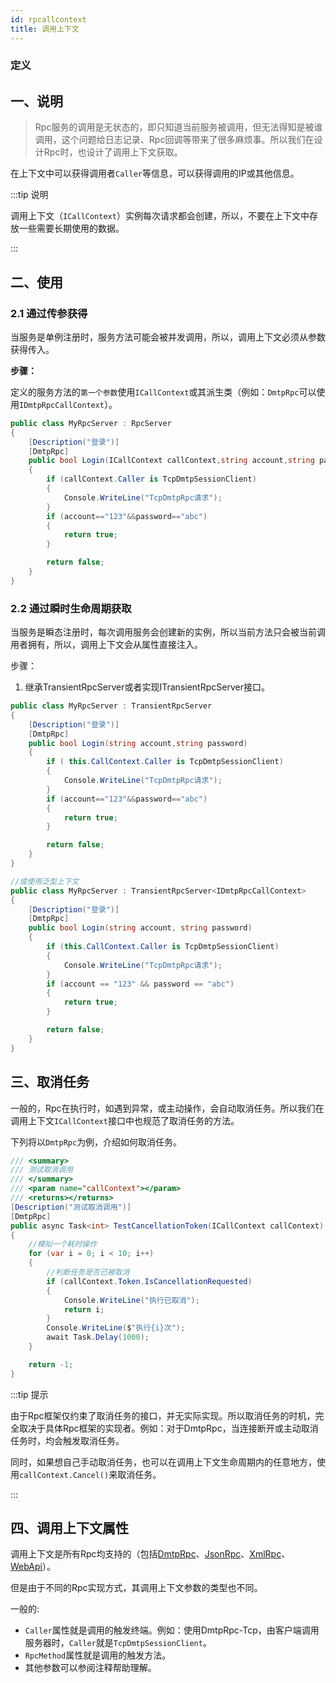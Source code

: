 ```yaml
---
id: rpcallcontext
title: 调用上下文
---
```



### 定义

<TouchSocketRpcDefinition />


## 一、说明

> Rpc服务的调用是无状态的，即只知道当前服务被调用，但无法得知是被谁调用，这个问题给日志记录、Rpc回调等带来了很多麻烦事。所以我们在设计Rpc时，也设计了调用上下文获取。

在上下文中可以获得调用者`Caller`等信息，可以获得调用的IP或其他信息。

:::tip 说明

调用上下文（`ICallContext`）实例每次请求都会创建，所以，不要在上下文中存放一些需要长期使用的数据。

:::  


## 二、使用

### 2.1 通过传参获得

当服务是单例注册时，服务方法可能会被并发调用，所以，调用上下文必须从参数获得传入。

**步骤：**

定义的服务方法的`第一个参数`使用`ICallContext`或其派生类（例如：`DmtpRpc`可以使用`IDmtpRpcCallContext`）。

```csharp showLineNumbers
public class MyRpcServer : RpcServer
{
    [Description("登录")]
    [DmtpRpc]
    public bool Login(ICallContext callContext,string account,string password)
    {
        if (callContext.Caller is TcpDmtpSessionClient)
        {
            Console.WriteLine("TcpDmtpRpc请求");
        }
        if (account=="123"&&password=="abc")
        {
            return true;
        }

        return false;
    }
}
```

### 2.2 通过瞬时生命周期获取

当服务是瞬态注册时，每次调用服务会创建新的实例，所以当前方法只会被当前调用者拥有，所以，调用上下文会从属性直接注入。

步骤：

1. 继承TransientRpcServer或者实现ITransientRpcServer接口。

```csharp showLineNumbers
public class MyRpcServer : TransientRpcServer
{
    [Description("登录")]
    [DmtpRpc]
    public bool Login(string account,string password)
    {
        if ( this.CallContext.Caller is TcpDmtpSessionClient)
        {
            Console.WriteLine("TcpDmtpRpc请求");
        }
        if (account=="123"&&password=="abc")
        {
            return true;
        }

        return false;
    }
}

//或使用泛型上下文
public class MyRpcServer : TransientRpcServer<IDmtpRpcCallContext>
{
    [Description("登录")]
    [DmtpRpc]
    public bool Login(string account, string password)
    {
        if (this.CallContext.Caller is TcpDmtpSessionClient)
        {
            Console.WriteLine("TcpDmtpRpc请求");
        }
        if (account == "123" && password == "abc")
        {
            return true;
        }

        return false;
    }
}
```

## 三、取消任务

一般的，Rpc在执行时，如遇到异常，或主动操作，会自动取消任务。所以我们在调用上下文`ICallContext`接口中也规范了取消任务的方法。

下列将以`DmtpRpc`为例，介绍如何取消任务。

```csharp showLineNumbers
/// <summary>
/// 测试取消调用
/// </summary>
/// <param name="callContext"></param>
/// <returns></returns>
[Description("测试取消调用")]
[DmtpRpc]
public async Task<int> TestCancellationToken(ICallContext callContext)
{
    //模拟一个耗时操作
    for (var i = 0; i < 10; i++)
    {
        //判断任务是否已被取消
        if (callContext.Token.IsCancellationRequested)
        {
            Console.WriteLine("执行已取消");
            return i;
        }
        Console.WriteLine($"执行{i}次");
        await Task.Delay(1000);
    }

    return -1;
}
```

:::tip 提示

由于Rpc框架仅约束了取消任务的接口，并无实际实现。所以取消任务的时机，完全取决于具体Rpc框架的实现者。例如：对于DmtpRpc，当连接断开或主动取消任务时，均会触发取消任务。

同时，如果想自己手动取消任务，也可以在调用上下文生命周期内的任意地方，使用`callContext.Cancel()`来取消任务。

:::  

## 四、调用上下文属性

调用上下文是所有Rpc均支持的（包括[DmtpRpc](./dmtprpc.mdx)、[JsonRpc](./jsonrpc.mdx)、[XmlRpc](./xmlrpc.mdx)、[WebApi](./webapi.mdx)）。

但是由于不同的Rpc实现方式，其调用上下文参数的类型也不同。

一般的:

- `Caller`属性就是调用的触发终端。例如：使用DmtpRpc-Tcp，由客户端调用服务器时，`Caller`就是`TcpDmtpSessionClient`。
- `RpcMethod`属性就是调用的触发方法。
- 其他参数可以参阅注释帮助理解。

